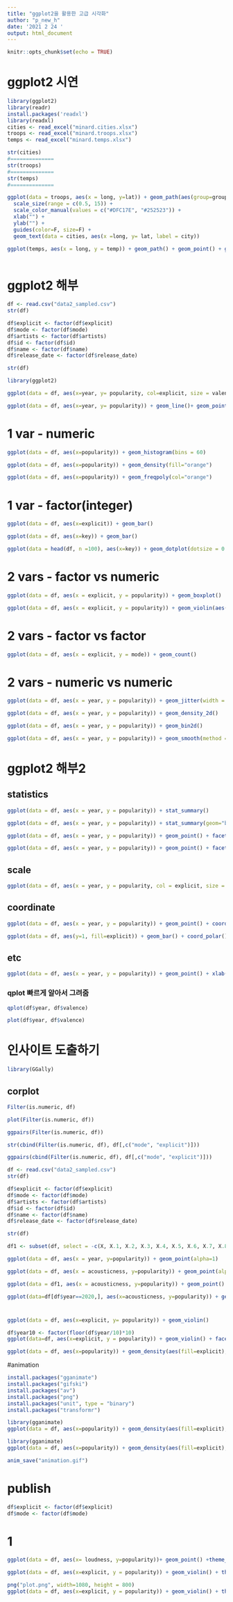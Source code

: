 ```yaml
---
title: "ggplot2을 활용한 고급 시각화"
author: "p_new_h"
date: '2021 2 24 '
output: html_document
---
```


```r
knitr::opts_chunk$set(echo = TRUE)
```

# ggplot2 시연 

```r
library(ggplot2)
library(readr)
install.packages('readxl')
library(readxl)
cities <- read_excel("minard.cities.xlsx")
troops <- read_excel("minard.troops.xlsx")
temps <- read_excel("minard.temps.xlsx")
```
```r
str(cities)
#==============
str(troops)
#==============
str(temps)
#==============
```
```r
ggplot(data = troops, aes(x = long, y=lat)) + geom_path(aes(group=group, color= direction, size = survivors), lineend = "round") + 
  scale_size(range = c(0.5, 15)) +
  scale_color_manual(values = c("#DFC17E", "#252523")) +
  xlab("") +
  ylab("") + 
  guides(color=F, size=F) + 
  geom_text(data = cities, aes(x =long, y= lat, label = city))

ggplot(temps, aes(x = long, y = temp)) + geom_path() + geom_point() + geom_text(aes(label = date),
                                                                                vjust=2, col="red")

```
# ggplot2 해부

```r
df <- read.csv("data2_sampled.csv")
str(df)
```

```r
df$explicit <- factor(df$explicit)
df$mode <- factor(df$mode)
df$artists <- factor(df$artists)
df$id <- factor(df$id)
df$name <- factor(df$name)
df$release_date <- factor(df$release_date)

str(df)
```
```r
library(ggplot2)
```
```r
ggplot(data = df, aes(x=year, y= popularity, col=explicit, size = valence)) + geom_point(aes(alpha=loudness))
```
```r
ggplot(data = df, aes(x=year, y= popularity)) + geom_line()+ geom_point()
```

# 1 var - numeric

```r
ggplot(data = df, aes(x=popularity)) + geom_histogram(bins = 60)
```
```r
ggplot(data = df, aes(x=popularity)) + geom_density(fill="orange")
```
```r
ggplot(data = df, aes(x=popularity)) + geom_freqpoly(col="orange")
```
# 1 var - factor(integer)
```r
ggplot(data = df, aes(x=explicit)) + geom_bar()
```
```r
ggplot(data = df, aes(x=key)) + geom_bar()
```
```r
ggplot(data = head(df, n =100), aes(x=key)) + geom_dotplot(dotsize = 0.5, stackdir = "centerwhole")
```
# 2 vars - factor vs numeric

```r
ggplot(data = df, aes(x = explicit, y = popularity)) + geom_boxplot()
```


```r
ggplot(data = df, aes(x = explicit, y = popularity)) + geom_violin(aes(fill=explicit))
```

# 2 vars - factor vs factor

```r
ggplot(data = df, aes(x = explicit, y = mode)) + geom_count()
```

# 2 vars - numeric vs numeric


```r
ggplot(data = df, aes(x = year, y = popularity)) + geom_jitter(width = 0.5, height = 0.5)
```
```r
ggplot(data = df, aes(x = year, y = popularity)) + geom_density_2d()
```

```r
ggplot(data = df, aes(x = year, y = popularity)) + geom_bin2d()
```

```r
ggplot(data = df, aes(x = year, y = popularity)) + geom_smooth(method = "lm", col = "red", se =F) + geom_point()
```

# ggplot2 해부2 

## statistics
```r
ggplot(data = df, aes(x = year, y = popularity)) + stat_summary()
```
```r
ggplot(data = df, aes(x = year, y = popularity)) + stat_summary(geom="bar", fun=max)
```
```r
ggplot(data = df, aes(x = year, y = popularity)) + geom_point() + facet_wrap(~key, nrow = 4)
```
```r
ggplot(data = df, aes(x = year, y = popularity)) + geom_point() + facet_grid(explicit~key)
```
## scale
```r
ggplot(data = df, aes(x = year, y = popularity, col = explicit, size = valence)) + geom_point() + scale_color_manual(values = c("orange", "dark green")) + scale_size_continuous(range=c(1,2))
```

## coordinate
```r
ggplot(data = df, aes(x = year, y = popularity)) + geom_point() + coord_polar()
```
```r
ggplot(data = df, aes(y=1, fill=explicit)) + geom_bar() + coord_polar()
```

## etc
```r
ggplot(data = df, aes(x = year, y = popularity)) + geom_point() + xlab("YEAR") + ylab("POP") + ggtitle("SPOTIFY SONGS = Popularity over Year") + ylim(c(0, 100)) + theme_void()
```
### qplot 빠르게 알아서 그려줌 
```r
qplot(df$year, df$valence)
```

```r
plot(df$year, df$valence)
```

# 인사이트 도출하기 

```r
library(GGally)
```
## corplot
```r
Filter(is.numeric, df)
```
```r
plot(Filter(is.numeric, df))
```
```r
ggpairs(Filter(is.numeric, df))
```

```r
str(cbind(Filter(is.numeric, df), df[,c("mode", "explicit")]))
```
```r
ggpairs(cbind(Filter(is.numeric, df), df[,c("mode", "explicit")]))
```


```r
df <- read.csv("data2_sampled.csv")
str(df)
```
```r
df$explicit <- factor(df$explicit)
df$mode <- factor(df$mode)
df$artists <- factor(df$artists)
df$id <- factor(df$id)
df$name <- factor(df$name)
df$release_date <- factor(df$release_date)

str(df)
```
```r
df1 <- subset(df, select = -c(X, X.1, X.2, X.3, X.4, X.5, X.6, X.7, X.8, X.9, X.10, X.11) )
```



```r
ggplot(data = df, aes(x = year, y=popularity)) + geom_point(alpha=1)
```
```r
ggplot(data = df, aes(x = acousticness, y=popularity)) + geom_point(alpha=0.01) + xlim(c(-20, 0)) + geom_smooth()
```
```r
ggplot(data = df1, aes(x = acousticness, y=popularity)) + geom_point() + ylim(c(1, 100)) + geom_smooth()
```
```r
ggplot(data=df[df$year==2020,], aes(x=acousticness, y=popularity)) + geom_point() + ylim(c(1, 100)) + geom_smooth() + facet_wrap(~year)
```
# 
```r
ggplot(data = df, aes(x=explicit, y= popularity)) + geom_violin()
```

```r
df$year10 <- factor(floor(df$year/10)*10)
ggplot(data=df, aes(x=explicit, y = popularity)) + geom_violin() + facet_wrap(~year10)
```

```r
ggplot(data = df, aes(x=popularity)) + geom_density(aes(fill=explicit), alpha=0.5) + facet_wrap(~year10) + ylim(0, 0.15)
```
#animation

```r
install.packages("gganimate")
install.packages("gifski")
install.packages("av")
install.packages("png")
install.packages("unit", type = "binary")
install.packages("transformr")

```
```r
library(gganimate)
ggplot(data = df, aes(x=popularity)) + geom_density(aes(fill=explicit), alpha=0.5) + ylim(0, 0.15) + transition_states(year10)
```

```r
library(gganimate)
ggplot(data = df, aes(x=popularity)) + geom_density(aes(fill=explicit), alpha=0.5) + ylim(0, 0.15) + transition_states(year10) + ggtitle("Popularity of Songs with Explicit Cotent in {closest_state}s")
```
```r
anim_save("animation.gif")
```
# publish
```r
df$explicit <- factor(df$explicit)
df$mode <- factor(df$mode)
```

# 1
```r
ggplot(data = df, aes(x= loudness, y=popularity))+ geom_point() +theme_linedraw()+facet_wrap(~explicit)
```
```r
ggplot(data = df, aes(x=explicit, y = popularity)) + geom_violin() + theme_void()
```
```r
png("plot.png", width=1080, height = 800)
ggplot(data = df, aes(x=explicit, y = popularity)) + geom_violin() + theme_void()
```


















